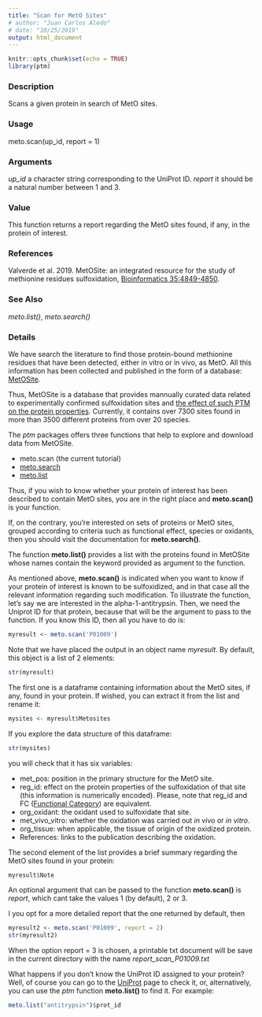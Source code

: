 ```yaml
---
title: "Scan for MetO Sites"
# author: "Juan Carlos Aledo"
# date: "10/25/2019"
output: html_document
---
```


```r
knitr::opts_chunk$set(echo = TRUE)
library(ptm)
```

### Description
Scans a given protein in search of MetO sites.

### Usage
meto.scan(up_id, report = 1)

### Arguments
_up_id_	a character string corresponding to the UniProt ID.
_report_	it should be a natural number between 1 and 3.

### Value
This function returns a report regarding the MetO sites found, if any, in the protein of interest.

### References
Valverde et al. 2019. MetOSite: an integrated resource for the study of methionine residues sulfoxidation, [Bioinformatics 35:4849-4850](https://doi.org/10.1093/bioinformatics/btz462).

### See Also
_meto.list()_, _meto.search()_

### Details

We have search the literature to find those protein-bound methionine residues that have been detected, either in vitro or in vivo, as MetO. All this information has been collected and published in the form of a database: [MetOSite](https://metosite.uma.es).

Thus, MetOSite is a database that provides mannually curated data related to experimentally confirmed sulfoxidation sites and [the effect of such PTM on the protein properties](https://www.ncbi.nlm.nih.gov/pubmed/31359525). Currently, it contains over 7300 sites found in more than 3500 different proteins from over 20 species. 

The _ptm_ packages offers three functions that help to explore and download data from MetOSite. 

* meto.scan (the current tutorial)
* [meto.search](./meto.search)
* [meto.list](./meto.list)


Thus, if you wish to know whether your protein of interest has been described to contain MetO sites, you are in the right place and **meto.scan()** is your function.

If, on the contrary, you're interested on sets of proteins or MetO sites, grouped according to criteria such as functional effect, species or oxidants, then you should visit the documentation for **meto.search()**.

The function **meto.list()** provides a list with the proteins found in MetOSite whose names contain the keyword provided as argument to the function.

As mentioned above, **meto.scan()** is indicated when you want to know if your protein of interest is known to be sulfoxidized, and in that case all the relevant information regarding such modification. To illustrate the function, let's say we are interested in the alpha-1-antitrypsin. Then, we need the Uniprot ID for that protein, because that will be the argument to pass to the function. If you know this ID, then all you have to do is: 

```r
myresult <- meto.scan('P01009')
```

Note that we have placed the output in an object name _myresult_. By default, this object is a list of 2 elements:

```r
str(myresult)
```

The first one is a dataframe containing information about the MetO sites, if any, found in your protein. If wished, you can extract it from the list and rename it:

```r
mysites <- myresult$Metosites
```

If you explore the data structure of this dataframe:

```r
str(mysites)
```

you will check that it has six variables:

* met_pos: position in the primary structure for the MetO site.
* reg_id: effect on the protein properties of the sulfoxidation of that site (this information is numerically encoded). Please, note that reg_id and FC ([Functional Category](https://metosite.uma.es/blog/functional-categories)) are equivalent.
* org_oxidant: the oxidant used to sulfoxidate that site.
* met_vivo_vitro: whether the oxidation was carried out _in vivo_ or _in vitro_.
* org_tissue: when applicable, the tissue of origin of the oxidized protein.
* References: links to the publication describing the oxidation.

The second element of the list provides a brief summary regarding the MetO sites found in your protein:

```r
myresult$Note
```

An optional argument that can be passed to the function **meto.scan()** is _report_, which cant take the values 1 (by default), 2 or 3. 

I you opt for a more detailed report that the one returned by default, then 

```r
myresult2 <- meto.scan('P01009', report = 2)
str(myresult2)
```

When the option report = 3 is chosen, a printable txt document will be save in the current directory with the name _report\_scan\_P01009.txt_

What happens if you don't know the UniProt ID assigned to your protein? Well, of course you can go to the [UniProt](https://www.uniprot.org) page to check it, or, alternatively, you can use the _ptm_ function **meto.list()** to find it. For example:


```r
meto.list("antitrypsin")$prot_id
```








